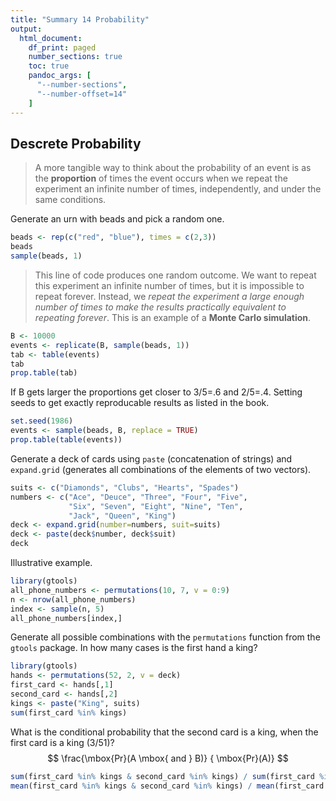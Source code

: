```yaml
---
title: "Summary 14 Probability"
output:
  html_document:
    df_print: paged
    number_sections: true
    toc: true
    pandoc_args: [
      "--number-sections",
      "--number-offset=14"
    ]
---
```




## Descrete Probability

>A more tangible way to think about the probability of an event is as the **proportion** of times the event occurs when we repeat the experiment an infinite number of times, independently, and under the same conditions.

Generate an urn with beads and pick a random one.
```r
beads <- rep(c("red", "blue"), times = c(2,3))
beads
sample(beads, 1)
```

>This line of code produces one random outcome. We want to repeat this experiment an infinite number of times, but it is impossible to repeat forever. Instead, we *repeat the experiment a large enough number of times to make the results practically equivalent to repeating forever*. This is an example of a **Monte Carlo simulation**.

```r
B <- 10000
events <- replicate(B, sample(beads, 1))
tab <- table(events)
tab
prop.table(tab)
```

If B gets larger the proportions get closer to 3/5=.6 and 2/5=.4.
Setting seeds to get exactly reproducable results as listed in the book.

```r
set.seed(1986)
events <- sample(beads, B, replace = TRUE)
prop.table(table(events))
```

Generate a deck of cards using `paste` (concatenation of strings) and `expand.grid` (generates all combinations of the elements of two vectors).

```r
suits <- c("Diamonds", "Clubs", "Hearts", "Spades")
numbers <- c("Ace", "Deuce", "Three", "Four", "Five", 
             "Six", "Seven", "Eight", "Nine", "Ten", 
             "Jack", "Queen", "King")
deck <- expand.grid(number=numbers, suit=suits)
deck <- paste(deck$number, deck$suit)
deck
```

Illustrative example.
```r
library(gtools)
all_phone_numbers <- permutations(10, 7, v = 0:9)
n <- nrow(all_phone_numbers)
index <- sample(n, 5)
all_phone_numbers[index,]
```

Generate all possible combinations with the `permutations` function from the `gtools` package.
In how many cases is the first hand a king?
```r
library(gtools)
hands <- permutations(52, 2, v = deck)
first_card <- hands[,1]
second_card <- hands[,2]
kings <- paste("King", suits)
sum(first_card %in% kings)
```

What is the conditional probability that the second card is a king, when the first card is a king (3/51)?
$$
\frac{\mbox{Pr}(A \mbox{ and } B)} { \mbox{Pr}(A)}
$$
```r
sum(first_card %in% kings & second_card %in% kings) / sum(first_card %in% kings)
mean(first_card %in% kings & second_card %in% kings) / mean(first_card %in% kings)
```

